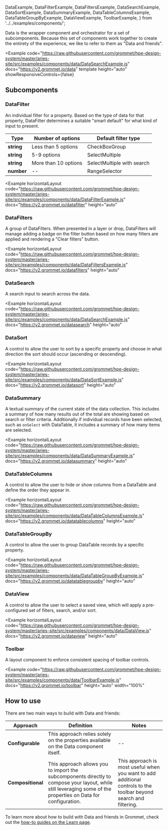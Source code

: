   DataExample,
  DataFilterExample,
  DataFiltersExample,
  DataSearchExample,
  DataSortExample,
  DataSummaryExample,
  DataTableColumnsExample,
  DataTableGroupByExample,
  DataViewExample,
  ToolbarExample,
} from '../../examples/components/';

Data is the wrapper component and orchestrator for a set of subcomponents. Because this set of components work together to create the entirety of the experience, we like to refer to them as "Data and friends".

<Example
  code="https://raw.githubusercontent.com/grommet/hpe-design-system/master/aries-site/src/examples/components/data/DataSearchExample.js"
  docs="https://v2.grommet.io/data"
  template
  height="auto"
  showResponsiveControls={false}
>
  <DataExample />
</Example>

## Subcomponents

### DataFilter

An individual filter for a property. Based on the type of data for that property, DataFilter determines a suitable "smart default" for what kind of input to present.

| Type       | Number of options    | Default filter type        |
| ---------- | -------------------- | -------------------------- |
| **string** | Less than 5 options  | CheckBoxGroup              |
| **string** | 5-9 options          | SelectMultiple             |
| **string** | More than 10 options | SelectMultiple with search |
| **number** | --                   | RangeSelector              |

<Example
  horizontalLayout
  code="https://raw.githubusercontent.com/grommet/hpe-design-system/master/aries-site/src/examples/components/data/DataFilterExample.js"
  docs="https://v2.grommet.io/datafilter"
  height="auto"
>
  <DataFilterExample />
</Example>

### DataFilters

A group of DataFilters. When presented in a layer or drop, DataFilters will manage adding a badge on the filter button based on how many filters are applied and rendering a "Clear filters" button.

<Example
  horizontalLayout
  code="https://raw.githubusercontent.com/grommet/hpe-design-system/master/aries-site/src/examples/components/data/DataFiltersExample.js"
  docs="https://v2.grommet.io/datafilters"
  height="auto"
>
  <DataFiltersExample />
</Example>

### DataSearch

A search input to search across the data.

<Example
  horizontalLayout
  code="https://raw.githubusercontent.com/grommet/hpe-design-system/master/aries-site/src/examples/components/data/DataSearchExample.js"
  docs="https://v2.grommet.io/datasearch"
  height="auto"
>
  <DataSearchExample />
</Example>

### DataSort

A control to allow the user to sort by a specific property and choose in what direction the sort should occur (ascending or descending).

<Example
  horizontalLayout
  code="https://raw.githubusercontent.com/grommet/hpe-design-system/master/aries-site/src/examples/components/data/DataSortExample.js"
  docs="https://v2.grommet.io/datasort"
  height="auto"
>
  <DataSortExample />
</Example>

### DataSummary

A textual summary of the current state of the data collection. This includes a summary of how many results out of the total are showing based on search or filter criteria. Additionally if individual records have been selected, such as `onSelect` with DataTable, it includes a summary of how many items are selected.

<Example
  horizontalLayout
  code="https://raw.githubusercontent.com/grommet/hpe-design-system/master/aries-site/src/examples/components/data/DataSummaryExample.js"
  docs="https://v2.grommet.io/datasummary"
  height="auto"
>
  <DataSummaryExample />
</Example>

### DataTableColumns

A control to allow the user to hide or show columns from a DataTable and define the order they appear in.

<Example
  horizontalLayout
  code="https://raw.githubusercontent.com/grommet/hpe-design-system/master/aries-site/src/examples/components/data/DataTableColumnsExample.js"
  docs="https://v2.grommet.io/datatablecolumns"
  height="auto"
>
  <DataTableColumnsExample />
</Example>

### DataTableGroupBy

A control to allow the user to group DataTable records by a specific property.

<Example
  horizontalLayout
  code="https://raw.githubusercontent.com/grommet/hpe-design-system/master/aries-site/src/examples/components/data/DataTableGroupByExample.js"
  docs="https://v2.grommet.io/datatablegroupby"
  height="auto"
>
  <DataTableGroupByExample />
</Example>

### DataView

A control to allow the user to select a saved view, which will apply a pre-configured set of filters, search, and/or sort.

<Example
  horizontalLayout
  code="https://raw.githubusercontent.com/grommet/hpe-design-system/master/aries-site/src/examples/components/data/DataView.js"
  docs="https://v2.grommet.io/dataview"
  height="auto"
>
  <DataViewExample />
</Example>

### Toolbar

A layout component to enforce consistent spacing of toolbar controls.

<Example
  code="https://raw.githubusercontent.com/grommet/hpe-design-system/master/aries-site/src/examples/components/data/ToolbarExample.js"
  docs="https://v2.grommet.io/toolbar"
  height="auto"
  width="100%"
>
  <ToolbarExample />
</Example>

## How to use

There are two main ways to build with Data and friends:

| Approach          | Definition                                                                                                                                                     | Notes                                                                                                             |
| ----------------- | -------------------------------------------------------------------------------------------------------------------------------------------------------------- | ----------------------------------------------------------------------------------------------------------------- |
| **Configurable**  | This approach relies solely on the properties available on the Data component itself.                                                                          | --                                                                                                                |
| **Compositional** | This approach allows you to import the subcomponents directly to compose your layout, while still leveraging some of the properties on Data for configuration. | This approach is most useful when you want to add additional controls to the toolbar beyond search and filtering. |

To learn more about how to build with Data and friends in Grommet, check out the [how-to guides on the Learn page](/learn).
